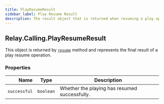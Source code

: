 ```yaml
---
title: PlayResumeResult
sidebar_label: Play Resume Result
description: The result object that is returned when resuming a play operation.
---
```


[link]: /sdks/relay-realtime-sdk/v2/language/golang/calling/actions/play

## Relay.Calling.PlayResumeResult

This object is returned by [`resume`][link] method and represents the final result of a play resume operation.


### Properties

| Name | Type | Description |
| -: | - | - |
| `successful` | `boolean` | Whether the playing has resumed successfully. |